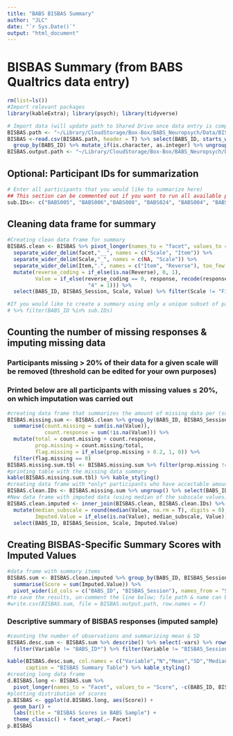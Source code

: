```yaml
---
title: "BABS BISBAS Summary"
author: "JLC"
date: "`r Sys.Date()`"
output: "html_document"
---
```


# BISBAS Summary (from BABS Qualtrics data entry)

```r
rm(list=ls())
#Import relevant packages
library(kableExtra); library(psych); library(tidyverse)

# Import data (will update path to Shared Drive once data entry is complete)
BISBAS.path <- "~/Library/CloudStorage/Box-Box/BABS_Neuropsych/Data/BISBAS.csv"
BISBAS <-read.csv(BISBAS.path, header = T) %>% select(BABS_ID, starts_with("BISBAS")) %>%
  group_by(BABS_ID) %>% mutate_if(is.character, as.integer) %>% ungroup()
BISBAS.output.path <- "~/Library/CloudStorage/Box-Box/BABS_Neuropsych/Data/BISBAS_imputed_sum.csv"
```

## Optional: Participant IDs for summarization

```r
# Enter all participants that you would like to summarize here)
## This section can be commented out if you want to run all available participants
sub.IDs<- c("BABS005", "BABS006","BABS008", "BABS024", "BABS004", "BABS007", "BABS009", "BABS010", "BABS011", "BABS012")
```

## Cleaning data frame for summary

```r
#Creating clean data frame for summary
BISBAS.clean <- BISBAS %>% pivot_longer(names_to = "facet", values_to = "response", -c(BABS_ID, BISBAS_Session)) %>%
  separate_wider_delim(facet,"__", names = c("Scale", "Item")) %>%
  separate_wider_delim(Scale,"_", names = c(NA, "Scale")) %>%
  separate_wider_delim(Item,".", names = c("Item", "Reverse"), too_few = "align_start") %>%
  mutate(reverse_coding = if_else(is.na(Reverse), 0, 1),
         Value = if_else(reverse_coding == 0, response, recode(response, "1" = 4, "2" = 3, "3" = 2, 
                          "4" = 1))) %>%
  select(BABS_ID, BISBAS_Session, Scale, Value) %>% filter(Scale != "Filler")

#If you would like to create a summary using only a unique subset of participant IDs that you have supplied (in previous code chunk), you can simply add the following line of code to filter the raw data to the code above
# %>% filter(BABS_ID %in% sub.IDs)
```

## Counting the number of missing responses & imputing missing data
### Participants missing > 20% of their data for a given scale will be removed (threshold can be edited for your own purposes)
### Printed below are all participants with missing values ≤ 20%, on which imputation was carried out

```r
#creating data frame that summarizes the amount of missing data per (sub)scale for each participant
BISBAS.missing.sum <- BISBAS.clean %>% group_by(BABS_ID, BISBAS_Session, Scale) %>%
  summarise(count.missing = sum(is.na(Value)),
            count.response = sum(!is.na(Value))) %>%
  mutate(total = count.missing + count.response,
         prop.missing = count.missing/total,
         flag.missing = if_else(prop.missing > 0.2, 1, 0)) %>%
  filter(flag.missing == 0)
BISBAS.missing.sum.tbl <- BISBAS.missing.sum %>% filter(prop.missing != 0)
#printing table with the missing data summary
kable(BISBAS.missing.sum.tbl) %>% kable_styling()
#creating data frame with *only* participants who have accectable amounts of missing data (i.e., < 20% missing)
BISBAS.clean.IDs <- BISBAS.missing.sum %>% ungroup() %>% select(BABS_ID, BISBAS_Session) %>% group_by(BABS_ID, BISBAS_Session) %>% distinct()
#New data frame with imputed data (using median of the subscale values)
BISBAS.clean.imputed <- inner_join(BISBAS.clean, BISBAS.clean.IDs) %>% group_by(BABS_ID, BISBAS_Session, Scale) %>%
  mutate(median_subscale = round(median(Value, na.rm = T), digits = 0),
         Imputed.Value = if_else(is.na(Value), median_subscale, Value)) %>% ungroup() %>%
  select(BABS_ID, BISBAS_Session, Scale, Imputed.Value)
```

## Creating BISBAS-Specific Summary Scores with Imputed Values

```r
#data frame with summary items
BISBAS.sum <- BISBAS.clean.imputed %>% group_by(BABS_ID, BISBAS_Session, Scale) %>%
  summarise(Score = sum(Imputed.Value)) %>%
  pivot_wider(id_cols = c("BABS_ID", "BISBAS_Session"), names_from = "Scale", values_from = "Score")
#to save the results, un-comment the line below; file path & name can be adjusted in the first code chunk
#write.csv(BISBAS.sum, file = BISBAS.output.path, row.names = F)
```

### Descriptive summary of BISBAS responses (imputed sample)

```r
#counting the number of observations and summarizing mean & SD
BISBAS.desc.sum <- BISBAS.sum %>% describe() %>% select(-vars) %>% rownames_to_column(var = "Variable") %>%
  filter(Variable != "BABS_ID*") %>% filter(Variable != "BISBAS_Session")

kable(BISBAS.desc.sum, col.names = c("Variable","N","Mean","SD","Median","Trimmed Mean","Median Abs. Deviation","Min","Max","Range","Skew","Kurtosis","SE"),
      caption = "BISBAS Summary Table") %>% kable_styling()
#creating long data frame
d.BISBAS.long <- BISBAS.sum %>% 
  pivot_longer(names_to = "Facet", values_to = "Score", -c(BABS_ID, BISBAS_Session))
#plotting distribution of scores
p.BISBAS <- ggplot(d.BISBAS.long, aes(Score)) +
  geom_bar() + 
  labs(title = "BISBAS Scores in BABS Sample") +
  theme_classic() + facet_wrap(.~ Facet)
p.BISBAS
```
